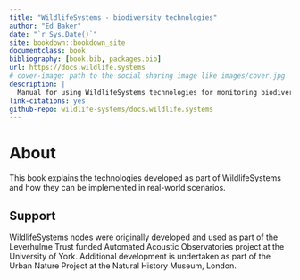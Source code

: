 ```yaml
--- 
title: "WildlifeSystems - biodiversity technologies"
author: "Ed Baker"
date: "`r Sys.Date()`"
site: bookdown::bookdown_site
documentclass: book
bibliography: [book.bib, packages.bib]
url: https://docs.wildlife.systems
# cover-image: path to the social sharing image like images/cover.jpg
description: |
  Manual for using WildlifeSystems technologies for monitoring biodiversity.
link-citations: yes
github-repo: wildlife-systems/docs.wildlife.systems
---
```


# About {-}

This book explains the technologies developed as part of WildlifeSystems and how they can be implemented in real-world scenarios.

## Support

WildlifeSystems nodes were originally developed and used as part of the Leverhulme Trust funded Automated Acoustic Observatories project at the University of York. Additional development is undertaken as part of the Urban Nature Project at the Natural History Museum, London.
